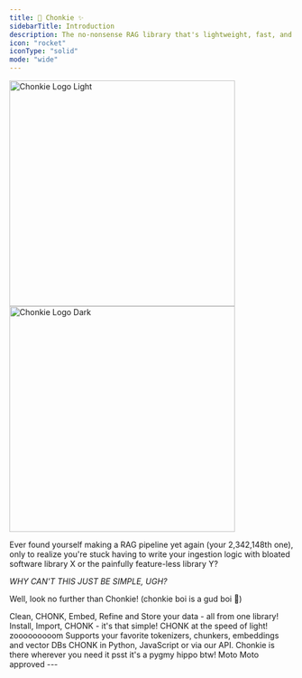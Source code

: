 ```yaml
---
title: 🦛 Chonkie ✨
sidebarTitle: Introduction
description: The no-nonsense RAG library that's lightweight, fast, and ready to CHONK your texts!
icon: "rocket"
iconType: "solid"
mode: "wide"
---
```


<div className="flex justify-center">
  <img
    className="block dark:hidden"
    src="/assets/logo/chonkie_logo_br_transparent_bg.png"
    alt="Chonkie Logo Light"
    noZoom
    height="400"
    width="400"
  />
  <img
    className="hidden dark:block"
    src="/assets/logo/chonkie_logo_br_transparent_bg.png"
    alt="Chonkie Logo Dark"
    noZoom
    height="400"
    width="400"
  />
</div>

Ever found yourself making a RAG pipeline yet again (your 2,342,148th one), only to realize you're stuck having to write your ingestion logic with bloated software library X or the painfully feature-less library Y?

_WHY CAN'T THIS JUST BE SIMPLE, UGH?_

Well, look no further than Chonkie! (chonkie boi is a gud boi 🦛)

<CardGroup cols={2}>
  <Card title="Feature-rich" icon="puzzle-piece">
    Clean, CHONK, Embed, Refine and Store your data - all from one library!
  </Card>
  <Card title="Easy to use" icon="wand-magic-sparkles">
    Install, Import, CHONK - it's that simple!
  </Card>
  <Card title="Lightning Fast" icon="bolt">
    CHONK at the speed of light! zooooooooom
  </Card>
  <Card title="Wide Support" icon="globe">
    Supports your favorite tokenizers, chunkers, embeddings and vector DBs
  </Card>
  <Card title="Versatile" icon="gear">
    CHONK in Python, JavaScript or via our API. Chonkie is there wherever you
    need it
  </Card>
  <Card title="Cute Mascot" icon="hippo">
    psst it's a pygmy hippo btw! Moto Moto approved
  </Card>
</CardGroup>
---
